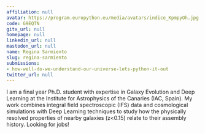 ```yaml
---
affiliation: null
avatar: https://program.europython.eu/media/avatars/indice_KpmpyOh.jpg
code: G9EQTN
gitx_url: null
homepage: null
linkedin_url: null
mastodon_url: null
name: Regina Sarmiento
slug: regina-sarmiento
submissions:
- how-well-do-we-understand-our-universe-lets-python-it-out
twitter_url: null
---
```


I am a final year Ph.D. student with expertise in Galaxy Evolution and Deep Learning at the Institute for Astrophysics of the Canaries (IAC, Spain). My work combines integral field spectroscopic (IFS) data and cosmological simulations with Deep Learning techniques to study how the physically resolved properties of nearby galaxies (z<0.15) relate to their assembly history. Looking for jobs!
